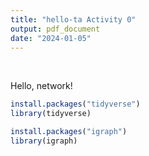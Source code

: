 ```yaml
---
title: "hello-ta Activity 0"
output: pdf_document
date: "2024-01-05"
---
```


<br>

Hello, network!


```r
install.packages("tidyverse")
library(tidyverse)

install.packages("igraph")
library(igraph)
```



